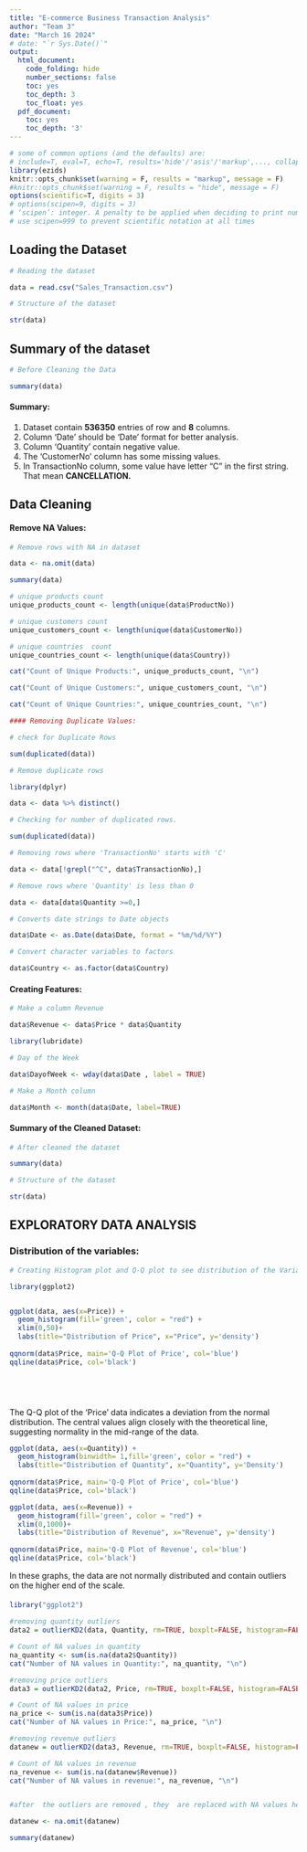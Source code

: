 ---
title: "E-commerce Business Transaction Analysis"
author: "Team 3"
date: "March 16 2024"
# date: "`r Sys.Date()`"
output:
  html_document:
    code_folding: hide
    number_sections: false
    toc: yes
    toc_depth: 3
    toc_float: yes
  pdf_document:
    toc: yes
    toc_depth: '3'
---

```{r init, include=FALSE}
# some of common options (and the defaults) are: 
# include=T, eval=T, echo=T, results='hide'/'asis'/'markup',..., collapse=F, warning=T, message=T, error=T, cache=T, fig.width=6, fig.height=4, fig.dim=c(6,4) #inches, fig.align='left'/'center','right', 
library(ezids)
knitr::opts_chunk$set(warning = F, results = "markup", message = F)
#knitr::opts_chunk$set(warning = F, results = "hide", message = F)
options(scientific=T, digits = 3) 
# options(scipen=9, digits = 3) 
# ‘scipen’: integer. A penalty to be applied when deciding to print numeric values in fixed or exponential notation.  Positive values bias towards fixed and negative towards scientific notation: fixed notation will be preferred unless it is more than ‘scipen’ digits wider.
# use scipen=999 to prevent scientific notation at all times
```

## Loading the Dataset

```{r}

# Reading the dataset

data = read.csv("Sales_Transaction.csv")

# Structure of the dataset

str(data)

```

## Summary of the dataset

```{r}
# Before Cleaning the Data

summary(data)
```

#### Summary:

1.  Dataset contain **536350** entries of row and **8** columns.
2.  Column 'Date' should be 'Date' format for better analysis.
3.  Column 'Quantity' contain negative value.
4.  The 'CustomerNo' column has some missing values.
5.  In TransactionNo column, some value have letter "C" in the first string. That mean **CANCELLATION.**

## Data Cleaning

#### Remove NA Values:

```{r}
# Remove rows with NA in dataset

data <- na.omit(data)

summary(data)

```

```{r}
# unique products count
unique_products_count <- length(unique(data$ProductNo))

# unique customers count
unique_customers_count <- length(unique(data$CustomerNo))

# unique countries  count
unique_countries_count <- length(unique(data$Country))

cat("Count of Unique Products:", unique_products_count, "\n")

cat("Count of Unique Customers:", unique_customers_count, "\n")

cat("Count of Unique Countries:", unique_countries_count, "\n")

#### Removing Duplicate Values:

# check for Duplicate Rows

sum(duplicated(data))

# Remove duplicate rows

library(dplyr)

data <- data %>% distinct()

# Checking for number of duplicated rows.

sum(duplicated(data))


```

```{r}
# Removing rows where 'TransactionNo' starts with 'C'

data <- data[!grepl("^C", data$TransactionNo),]

# Remove rows where 'Quantity' is less than 0

data <- data[data$Quantity >=0,]


```

```{r}
# Converts date strings to Date objects

data$Date <- as.Date(data$Date, format = "%m/%d/%Y")

# Convert character variables to factors

data$Country <- as.factor(data$Country)

```

#### Creating Features:

```{r}
# Make a column Revenue

data$Revenue <- data$Price * data$Quantity

library(lubridate)

# Day of the Week

data$DayofWeek <- wday(data$Date , label = TRUE)

# Make a Month column

data$Month <- month(data$Date, label=TRUE)

```

#### Summary of the Cleaned Dataset:

```{r}
# After cleaned the dataset

summary(data)
```

```{r}
# Structure of the dataset

str(data)
```

## **EXPLORATORY DATA ANALYSIS**

### Distribution of the variables:

```{r}

# Creating Histogram plot and Q-Q plot to see distribution of the Variables

library(ggplot2)


ggplot(data, aes(x=Price)) +
  geom_histogram(fill='green', color = "red") +
  xlim(0,50)+
  labs(title="Distribution of Price", x="Price", y='density')
  
qqnorm(data$Price, main='Q-Q Plot of Price', col='blue')
qqline(data$Price, col='black')



  

```

The Q-Q plot of the 'Price' data indicates a deviation from the normal distribution. The central values align closely with the theoretical line, suggesting normality in the mid-range of the data.

```{r}

ggplot(data, aes(x=Quantity)) +
  geom_histogram(binwidth= 1,fill='green', color = "red") +
  labs(title="Distribution of Quantity", x="Quantity", y='Density')
  
qqnorm(data$Price, main='Q-Q Plot of Price', col='blue')
qqline(data$Price, col='black')

```

```{r}
ggplot(data, aes(x=Revenue)) +
  geom_histogram(fill='green', color = "red") +
  xlim(0,1000)+
  labs(title="Distribution of Revenue", x="Revenue", y='density')
  
qqnorm(data$Price, main='Q-Q Plot of Revenue', col='blue')
qqline(data$Price, col='black')
```

In these graphs, the data are not normally distributed and contain outliers on the higher end of the scale.

#### 
```{r}
library("ggplot2")

#removing quantity outliers
data2 = outlierKD2(data, Quantity, rm=TRUE, boxplt=FALSE, histogram=FALSE, qqplt=TRUE) 

# Count of NA values in quantity 
na_quantity <- sum(is.na(data2$Quantity))
cat("Number of NA values in Quantity:", na_quantity, "\n")

#removing price outliers
data3 = outlierKD2(data2, Price, rm=TRUE, boxplt=FALSE, histogram=FALSE, qqplt=TRUE) 

# Count of NA values in price
na_price <- sum(is.na(data3$Price))
cat("Number of NA values in Price:", na_price, "\n")

#removing revenue outliers
datanew = outlierKD2(data3, Revenue, rm=TRUE, boxplt=FALSE, histogram=FALSE, qqplt=TRUE) 

# Count of NA values in revenue 
na_revenue <- sum(is.na(datanew$Revenue))
cat("Number of NA values in revenue:", na_revenue, "\n")


#after  the outliers are removed , they  are replaced with NA values hence  removing the rows containing those NA values

datanew <- na.omit(datanew)

summary(datanew)

```

